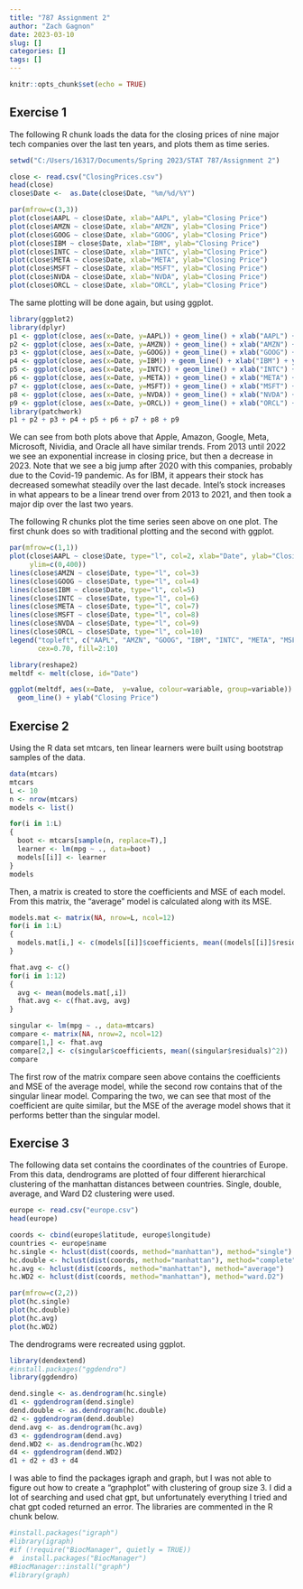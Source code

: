 ```yaml
---
title: "787 Assignment 2"
author: "Zach Gagnon"
date: 2023-03-10
slug: []
categories: []
tags: []
---
```


```r
knitr::opts_chunk$set(echo = TRUE)
```

## Exercise 1

The following R chunk loads the data for the closing prices of nine major tech companies over the last ten years, and plots them as time series.

```r
setwd("C:/Users/16317/Documents/Spring 2023/STAT 787/Assignment 2")

close <- read.csv("ClosingPrices.csv")
head(close)
close$Date <-  as.Date(close$Date, "%m/%d/%Y")

par(mfrow=c(3,3))
plot(close$AAPL ~ close$Date, xlab="AAPL", ylab="Closing Price")
plot(close$AMZN ~ close$Date, xlab="AMZN", ylab="Closing Price")
plot(close$GOOG ~ close$Date, xlab="GOOG", ylab="Closing Price")
plot(close$IBM ~ close$Date, xlab="IBM", ylab="Closing Price")
plot(close$INTC ~ close$Date, xlab="INTC", ylab="Closing Price")
plot(close$META ~ close$Date, xlab="META", ylab="Closing Price")
plot(close$MSFT ~ close$Date, xlab="MSFT", ylab="Closing Price")
plot(close$NVDA ~ close$Date, xlab="NVDA", ylab="Closing Price")
plot(close$ORCL ~ close$Date, xlab="ORCL", ylab="Closing Price")
```

The same plotting will be done again, but using ggplot.

```r
library(ggplot2)
library(dplyr)
p1 <- ggplot(close, aes(x=Date, y=AAPL)) + geom_line() + xlab("AAPL") + ylab("Closing Price")
p2 <- ggplot(close, aes(x=Date, y=AMZN)) + geom_line() + xlab("AMZN") + ylab("Closing Price")
p3 <- ggplot(close, aes(x=Date, y=GOOG)) + geom_line() + xlab("GOOG") + ylab("Closing Price")
p4 <- ggplot(close, aes(x=Date, y=IBM)) + geom_line() + xlab("IBM") + ylab("Closing Price")
p5 <- ggplot(close, aes(x=Date, y=INTC)) + geom_line() + xlab("INTC") + ylab("Closing Price")
p6 <- ggplot(close, aes(x=Date, y=META)) + geom_line() + xlab("META") + ylab("Closing Price")
p7 <- ggplot(close, aes(x=Date, y=MSFT)) + geom_line() + xlab("MSFT") + ylab("Closing Price")
p8 <- ggplot(close, aes(x=Date, y=NVDA)) + geom_line() + xlab("NVDA") + ylab("Closing Price")
p9 <- ggplot(close, aes(x=Date, y=ORCL)) + geom_line() + xlab("ORCL") + ylab("Closing Price")
library(patchwork)
p1 + p2 + p3 + p4 + p5 + p6 + p7 + p8 + p9
```

We can see from both plots above that Apple, Amazon, Google, Meta, Microsoft, Nividia, and Oracle all have similar trends. From 2013 until 2022 we see an exponential increase in closing price, but then a decrease in 2023. Note that we see a big jump after 2020 with this companies, probably due to the Covid-19 pandemic. As for IBM, it appears their stock has decreased somewhat steadily over the last decade. Intel's stock increases in what appears to be a linear trend over from 2013 to 2021, and then took a major dip over the last two years.

The following R chunks plot the time series seen above on one plot. The first chunk does so with traditional plotting and the second with ggplot.

```r
par(mfrow=c(1,1))
plot(close$AAPL ~ close$Date, type="l", col=2, xlab="Date", ylab="Closing Price", 
     ylim=c(0,400))
lines(close$AMZN ~ close$Date, type="l", col=3)
lines(close$GOOG ~ close$Date, type="l", col=4)
lines(close$IBM ~ close$Date, type="l", col=5)
lines(close$INTC ~ close$Date, type="l", col=6)
lines(close$META ~ close$Date, type="l", col=7)
lines(close$MSFT ~ close$Date, type="l", col=8)
lines(close$NVDA ~ close$Date, type="l", col=9)
lines(close$ORCL ~ close$Date, type="l", col=10)
legend("topleft", c("AAPL", "AMZN", "GOOG", "IBM", "INTC", "META", "MSFT", "NVDA", "ORCL"), 
       cex=0.70, fill=2:10)
```

```r
library(reshape2)
meltdf <- melt(close, id="Date")

ggplot(meltdf, aes(x=Date,  y=value, colour=variable, group=variable)) +
  geom_line() + ylab("Closing Price")
```

## Exercise 2

Using the R data set mtcars, ten linear learners were built using bootstrap samples of the data.

```r
data(mtcars)
mtcars
L <- 10
n <- nrow(mtcars)
models <- list()

for(i in 1:L)
{
  boot <- mtcars[sample(n, replace=T),]
  learner <- lm(mpg ~ ., data=boot)
  models[[i]] <- learner
}
models
```

Then, a matrix is created to store the coefficients and MSE of each model. From this matrix, the "average" model is calculated along with its MSE.

```r
models.mat <- matrix(NA, nrow=L, ncol=12)
for(i in 1:L)
{
  models.mat[i,] <- c(models[[i]]$coefficients, mean((models[[i]]$residuals)^2))
}

fhat.avg <- c()
for(i in 1:12)
{
  avg <- mean(models.mat[,i])
  fhat.avg <- c(fhat.avg, avg)
}

singular <- lm(mpg ~ ., data=mtcars)
compare <- matrix(NA, nrow=2, ncol=12)
compare[1,] <- fhat.avg
compare[2,] <- c(singular$coefficients, mean((singular$residuals)^2))
compare
```

The first row of the matrix compare seen above contains the coefficients and MSE of the average model, while the second row contains that of the singular linear model. Comparing the two, we can see that most of the coefficient are quite similar, but the MSE of the average model shows that it performs better than the singular model.

## Exercise 3

The following data set contains the coordinates of the countries of Europe. From this data,  dendrograms are plotted of four different hierarchical clustering of the manhattan distances between countries. Single, double, average, and Ward D2 clustering were used.

```r
europe <- read.csv("europe.csv")
head(europe)

coords <- cbind(europe$latitude, europe$longitude)
countries <- europe$name
hc.single <- hclust(dist(coords, method="manhattan"), method="single")
hc.double <- hclust(dist(coords, method="manhattan"), method="complete")
hc.avg <- hclust(dist(coords, method="manhattan"), method="average")
hc.WD2 <- hclust(dist(coords, method="manhattan"), method="ward.D2")

par(mfrow=c(2,2))
plot(hc.single)
plot(hc.double)
plot(hc.avg)
plot(hc.WD2)
```

The dendrograms were recreated using ggplot.

```r
library(dendextend)
#install.packages("ggdendro")
library(ggdendro)

dend.single <- as.dendrogram(hc.single)
d1 <- ggdendrogram(dend.single)
dend.double <- as.dendrogram(hc.double)
d2 <- ggdendrogram(dend.double)
dend.avg <- as.dendrogram(hc.avg)
d3 <- ggdendrogram(dend.avg)
dend.WD2 <- as.dendrogram(hc.WD2)
d4 <- ggdendrogram(dend.WD2)
d1 + d2 + d3 + d4
```

I was able to find the packages igraph and graph, but I was not able to figure out how to create a "graphplot" with clustering of group size 3. I did a lot of searching and used chat gpt, but unfortunately everything I tried and chat gpt coded returned an error. The libraries are commented in the R chunk below.

```r
#install.packages("igraph")
#library(igraph)
#if (!require("BiocManager", quietly = TRUE))
#  install.packages("BiocManager")
#BiocManager::install("graph")
#library(graph)
```

